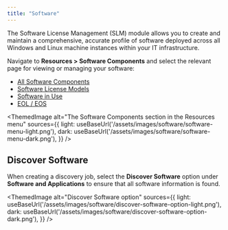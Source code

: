 ```yaml
---
title: "Software"
---
```



The Software License Management (SLM) module allows you to create and maintain a comprehensive, accurate profile of software deployed across all Windows and Linux machine instances within your IT infrastructure.

Navigate to **Resources > Software Components** and select the relevant page for viewing or managing your software:

* [All Software Components](software-components.mdx)
* [Software License Models](software-license-management.mdx)
* [Software in Use](software-in-use.mdx)
* [EOL / EOS](software-eol-eos.mdx)

<ThemedImage
  alt="The Software Components section in the Resources menu"
  sources={{
    light: useBaseUrl('/assets/images/software/software-menu-light.png'),
    dark: useBaseUrl('/assets/images/software/software-menu-dark.png'),
  }}
/>

## Discover Software

When creating a discovery job, select the **Discover Software** option under **Software and Applications** to ensure that all software information is found.

<ThemedImage
  alt="Discover Software option"
  sources={{
    light: useBaseUrl('/assets/images/software/discover-software-option-light.png'),
    dark: useBaseUrl('/assets/images/software/discover-software-option-dark.png'),
  }}
/>
